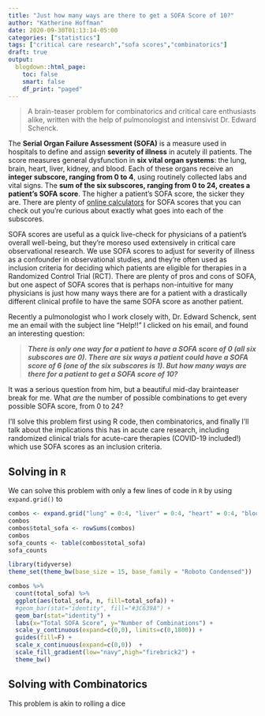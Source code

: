 ```yaml
---
title: "Just how many ways are there to get a SOFA Score of 10?"
author: "Katherine Hoffman"
date: 2020-09-30T01:13:14-05:00
categories: ["statistics"]
tags: ["critical care research","sofa scores","combinatorics"]
draft: true
output: 
  blogdown::html_page:
    toc: false
    smart: false
    df_print: "paged"
---
```


>  A brain-teaser problem for combinatorics and critical care enthusiasts alike, written with the help of pulmonologist and intensivist Dr. Edward Schenck.

The **Serial Organ Failure Assessment (SOFA)** is a measure used in hospitals to define and assign **severity of illness** in acutely ill patients. The score measures general dysfunction in **six vital organ systems**: the lung, brain, heart, liver, kidney, and blood. Each of these organs receive an **integer subscore, ranging from 0 to 4**, using routinely collected labs and vital signs. The **sum of the six subscores, ranging from 0 to 24, creates a patient’s SOFA score**. The higher a patient's SOFA score, the sicker they are. There are plenty of [online calculators](https://www.mdcalc.com/sequential-organ-failure-assessment-sofa-score) for SOFA scores that you can check out you’re curious about exactly what goes into each of the subscores.

SOFA scores are useful as a quick live-check for physicians of a patient’s overall well-being, but they’re moreso used extensively in critical care observational research. We use SOFA scores to adjust for severity of illness as a confounder in observational studies, and they’re often used as inclusion criteria for deciding which patients are eligible for therapies in a Randomized Control Trial (RCT). There are plenty of pros and cons of SOFA, but one aspect of SOFA scores that is perhaps non-intuitive for many physicians is just how many ways there are for a patient with a drastically different clinical profile to have the same SOFA score as another patient.

Recently a pulmonologist who I work closely with, Dr. Edward Schenck, sent me an email with the subject line “Help!!”
I clicked on his email, and found an interesting question:

> ***There is only one way for a patient to have a SOFA score of 0 (all six subscores are 0). There are six ways a patient could have a SOFA score of 6 (one of the six subscores is 1). But how many ways are there for a patient to get a SOFA score of 10?***

It was a serious question from him, but a beautiful mid-day brainteaser break for me. What *are* the number of possible combinations to get every possible SOFA score, from 0 to 24?

I’ll solve this problem first using R code, then combinatorics, and finally I’ll talk about the implications this has in acute care research, including randomized clinical trials for acute-care therapies (COVID-19 included!) which use SOFA scores as an inclusion criteria.

## Solving in `R`


We can solve this problem with only a few lines of code in `R` by using `expand.grid()` to 

```r
combos <- expand.grid("lung" = 0:4, "liver" = 0:4, "heart" = 0:4, "blood" = 0:4, "brain" = 0:4, "kidney" = 0:4)
combos
combos$total_sofa <- rowSums(combos)
combos
sofa_counts <- table(combos$total_sofa)
sofa_counts
```


```r
library(tidyverse)
theme_set(theme_bw(base_size = 15, base_family = "Roboto Condensed"))

combos %>%
  count(total_sofa) %>%
  ggplot(aes(total_sofa, n, fill=total_sofa)) +
  #geom_bar(stat="identity", fill="#3C639A") +
  geom_bar(stat="identity") +
  labs(x="Total SOFA Score", y="Number of Combinations") +
  scale_y_continuous(expand=c(0,0), limits=c(0,1800)) +
  guides(fill=F) +
  scale_x_continuous(expand=c(0,0))  +
  scale_fill_gradient(low="navy",high="firebrick2") +
  theme_bw()

```

## Solving with Combinatorics 

This problem is akin to rolling a dice 
